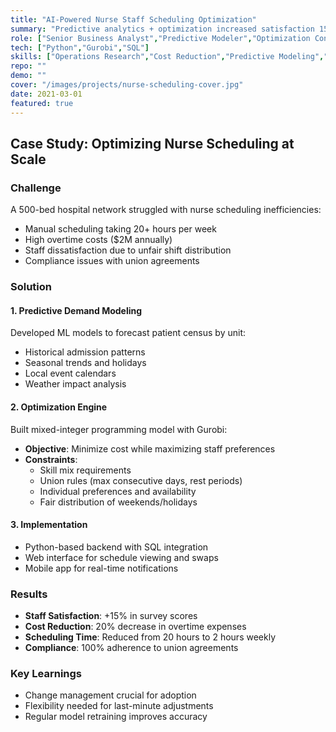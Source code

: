 ```yaml
---
title: "AI-Powered Nurse Staff Scheduling Optimization"
summary: "Predictive analytics + optimization increased satisfaction 15% and cut costs 20%."
role: ["Senior Business Analyst","Predictive Modeler","Optimization Consultant"]
tech: ["Python","Gurobi","SQL"]
skills: ["Operations Research","Cost Reduction","Predictive Modeling","Optimization","Business Analysis"]
repo: ""
demo: ""
cover: "/images/projects/nurse-scheduling-cover.jpg"
date: 2021-03-01
featured: true
---
```

## Case Study: Optimizing Nurse Scheduling at Scale

### Challenge

A 500-bed hospital network struggled with nurse scheduling inefficiencies:
- Manual scheduling taking 20+ hours per week
- High overtime costs ($2M annually)
- Staff dissatisfaction due to unfair shift distribution
- Compliance issues with union agreements

### Solution

#### 1. Predictive Demand Modeling
Developed ML models to forecast patient census by unit:
- Historical admission patterns
- Seasonal trends and holidays
- Local event calendars
- Weather impact analysis

#### 2. Optimization Engine
Built mixed-integer programming model with Gurobi:
- **Objective**: Minimize cost while maximizing staff preferences
- **Constraints**: 
  - Skill mix requirements
  - Union rules (max consecutive days, rest periods)
  - Individual preferences and availability
  - Fair distribution of weekends/holidays

#### 3. Implementation
- Python-based backend with SQL integration
- Web interface for schedule viewing and swaps
- Mobile app for real-time notifications

### Results

- **Staff Satisfaction**: +15% in survey scores
- **Cost Reduction**: 20% decrease in overtime expenses
- **Scheduling Time**: Reduced from 20 hours to 2 hours weekly
- **Compliance**: 100% adherence to union agreements

### Key Learnings

- Change management crucial for adoption
- Flexibility needed for last-minute adjustments
- Regular model retraining improves accuracy